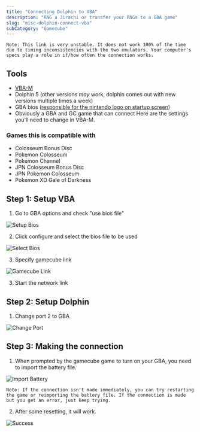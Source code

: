```yaml
---
title: "Connecting Dolphin to VBA"
description: "RNG a Jirachi or transfer your RNGs to a GBA game"
slug: "misc-dolphin-connect-vba"
subCategory: "Gamecube"
---
```


```
Note: This link is very unstable. It does not work 100% of the time due to timing inconsistencies with the two emulators. Your computer's specs play a role in if/how often the connection works.
```

## Tools

- [VBA-M](https://sourceforge.net/projects/vbam/)
- Dolphin 5 (other versions _may_ work, dolphin comes out with new versions multiple times a week)
- GBA bios ([responsible for the nintendo logo on startup screen](http://imgur.com/byn7Kfb))
- Obviously a GBA and GC game that can connect
  Here are the settings you'll need to change in VBA-M.

### Games this is compatible with

- Colosseum Bonus Disc
- Pokemon Colosseum
- Pokemon Channel
- JPN Colosseum Bonus Disc
- JPN Pokemon Colosseum
- Pokemon XD Gale of Darkness

## Step 1: Setup VBA

1. Go to GBA options and check "use bios file"

![Setup Bios](/images/Tools-and-Emulators/VBA-to-Dolphin/Setup.png)

2. Click configure and select the bios file to be used

![Select Bios](/images/Tools-and-Emulators/VBA-to-Dolphin/Setup-2.png)

3. Specify gamecube link

![Gamecube Link](/images/Tools-and-Emulators/VBA-to-Dolphin/Gamecube-Link.png)

3. Start the network link

## Step 2: Setup Dolphin

1. Change port 2 to GBA

![Change Port](/images/Tools-and-Emulators/VBA-to-Dolphin/Change-Port.png)

## Step 3: Making the connection

1. When prompted by the gamecube game to turn on your GBA, you need to import the battery file.

![Import Battery](/images/Tools-and-Emulators/VBA-to-Dolphin/Import.png)

```
Note: If the connection isn't made immediately, you can try restarting the game or reimporting the battery file. If the connection is made but you get an error, just keep trying.
```

2. After some resetting, it will work.

![Success](/images/Tools-and-Emulators/VBA-to-Dolphin/Success.png)
